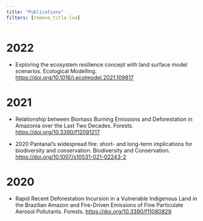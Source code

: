 ```yaml
---
title: "Publications"
filters: [remove_title.lua]
---
```


# 2022

-   Exploring the ecosystem resilience concept with land surface model scenarios. Ecological Modelling. <https://doi.org/10.1016/j.ecolmodel.2021.109817>

# 2021

-   Relationship between Biomass Burning Emissions and Deforestation in Amazonia over the Last Two Decades. Forests. <https://doi.org/10.3390/f12091217>

-   2020 Pantanal's widespread fire: short- and long-term implications for biodiversity and conservation. Biodiversity and Conservation. <https://doi.org/10.1007/s10531-021-02243-2>

# 2020

-   Rapid Recent Deforestation Incursion in a Vulnerable Indigenous Land in the Brazilian Amazon and Fire-Driven Emissions of Fine Particulate Aerosol Pollutants. Forests. <https://doi.org/10.3390/f11080829>
